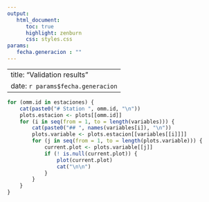 ```yaml
---
output: 
   html_document:
      toc: true
      highlight: zenburn
      css: styles.css
params:
   fecha.generacion : ""
---
```


---
title: "Validation results"
date: `r params$fecha.generacion`
---
\newpage

```r
for (omm.id in estaciones) {
	cat(paste0("# Station ", omm.id, "\n"))
	plots.estacion <- plots[[omm.id]]
	for (i in seq(from = 1, to = length(variables))) {
		cat(paste0("## ", names(variables[i]), "\n"))
		plots.variable <- plots.estacion[[variables[[i]]]]
		for (j in seq(from = 1, to = length(plots.variable))) {
			current.plot <- plots.variable[[j]]
			if (! is.null(current.plot)) {
				plot(current.plot)
				cat("\n\n")
			}
		}
	}
}
```
